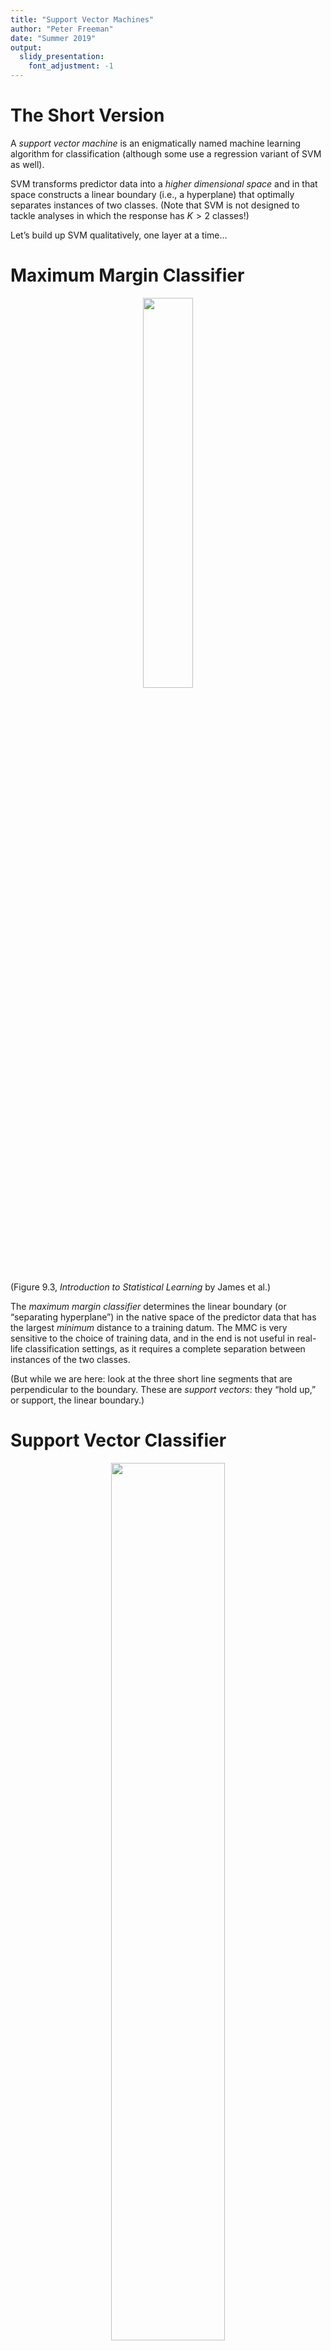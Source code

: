 ```yaml
---
title: "Support Vector Machines"
author: "Peter Freeman"
date: "Summer 2019"
output: 
  slidy_presentation:
    font_adjustment: -1
---
```


The Short Version
===

A *support vector machine* is an enigmatically named machine learning algorithm for classification (although some use a regression variant of SVM as well).

SVM transforms predictor data into a *higher dimensional space* and in that space constructs a linear boundary (i.e., a hyperplane) that optimally separates instances of two classes. (Note that SVM is not designed to tackle analyses in which the response has $K > 2$ classes!)

Let's build up SVM qualitatively, one layer at a time...

Maximum Margin Classifier
===

<center>![](http://www.stat.cmu.edu/~pfreeman/Figure_9.3.png){width=40%}</center>

(Figure 9.3, *Introduction to Statistical Learning* by James et al.)

The *maximum margin classifier* determines the linear boundary (or "separating hyperplane") in the native space of the predictor data that has the largest *minimum* distance to a training datum. The MMC is very sensitive to the choice of training data, and in the end is not useful in real-life classification settings, as it requires a complete separation between instances of the two classes.

(But while we are here: look at the three short line segments that are perpendicular to the boundary. These are *support vectors*: they "hold up," or support, the linear boundary.)

Support Vector Classifier
===

<center>![](http://www.stat.cmu.edu/~pfreeman/Figure_9.7.png){width=60%}</center>

(Figure 9.7, *Introduction to Statistical Learning* by James et al.)

The *support vector classifier* improves upon the MMC by allowing instances of the two classes to overlap. (Good!) It still determines a linear boundary in the native space of the predictor data, and adds to MMC a tuning parameter (conventionally $C$ or "cost") that controls for the rate of boundary violations. As $C \rightarrow \infty$, the SVC becomes more tolerant to violations.

The figure above shows modeled linear boundaries given four different values of $C$, from more tolerant of violations at upper left (high $C$) to less tolerant at lower right (low $C$). Determining the appropriate value of $C$ requires splitting training data into training and validation datasets, or applying cross-validation with the training set data.

Support Vector Machine
===

<center>![](http://www.stat.cmu.edu/~pfreeman/Figure_9.9.png){width=60%}</center>

(Figure 9.9, *Introduction to Statistical Learning* by James et al.)

And finally, the *support vector machine*. SVM is an extension to SVC that, like SVC, utilizes a linear boundary that can be violated, but that defines that boundary in a higher-dimensional space.

Example: SVM with a polynomial kernel of degree 2 transforms a space where $p=2$ to one where $p=5$:
$$
\{X_1,X_2\} \rightarrow \{X_1,X_2,X_1^2,X_2^2,X_1X_2\}
$$

What is a kernel, you ask. The mathematical details are complex are will not be recreated here, particularly as they don't particularly help one build intuition about what SVM does. Ultimately, SVM

- determines an optimal linear boundary in a space of dimensionality $> p$;
- uses inner (or dot) products to solve for that linear boundary; and
- exploits the fact that evaluating kernel functions in the native $p$-dimensional space of the data is equivalent (and far less computationally intensive!) to explicitly transforming the data vectors to a higher-dimensional space and computing inner products there. (This is the so-called "kernel trick.")

Different kernels encapsulate different mappings to higher dimensional spaces and thus lead to the creation of *different boundaries*. (Hence SVM with different kernel choices will yield different test set MCR values!) Common kernel choices are `linear`, `polynomial`, and `radial`. Note that each has tuning parameters.

